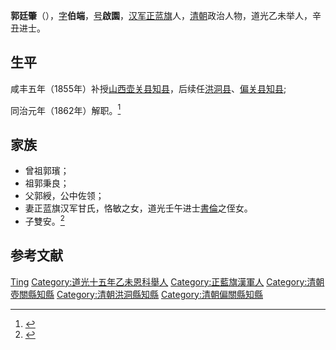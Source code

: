 '''郭廷肇'''（{{bd|1811年| |？}}），[[表字|字]]'''伯端'''，[[号|号]]'''啟園'''，[[汉军|汉军]][[正蓝旗|正蓝旗]]人，[[清朝|清朝]]政治人物，道光乙未举人，辛丑进士。

== 生平 ==
咸丰五年（1855年）补授[[山西|山西]][[壶关县|壶关县]][[知县|知县]]，后续任[[洪洞县|洪洞县]]、[[偏关县|偏关县]][[知县|知县]];

同治元年（1862年）解职。<ref>{{cite web |title=中国第一历史档案馆 |url=http://www.lsdag.com/nets/lsdag/page/index.shtml?iv= |access-date=2020-10-22 |archive-date=2018-05-31 |archive-url=https://web.archive.org/web/20180531165609/http://www.lsdag.com/nets/lsdag/page/index.shtml?iv= |dead-url=no }}</ref>

== 家族 ==
* 曾祖郭璸；
* 祖郭秉良；
* 父郭綬，公中佐领；
* 妻正蓝旗汉军甘氏，恪敏之女，道光壬午进士[[書綸|書倫]]之侄女。
* 子雙安。<ref>{{cite book |title=直省乡试同年录：道光乙未（1835年）恩科}}</ref>

==参考文献==
{{reflist}}

{{道光二十一年辛丑恩科殿試金榜}}

{{Authority control}}
{{DEFAULTSORT:Guo郭}}
[[Category:郭姓|Ting]]
[[Category:道光十五年乙未恩科舉人|Category:道光十五年乙未恩科舉人]]
[[Category:正藍旗漢軍人|Category:正藍旗漢軍人]]
[[Category:清朝壺關縣知縣|Category:清朝壺關縣知縣]]
[[Category:清朝洪洞縣知縣|Category:清朝洪洞縣知縣]]
[[Category:清朝偏關縣知縣|Category:清朝偏關縣知縣]]